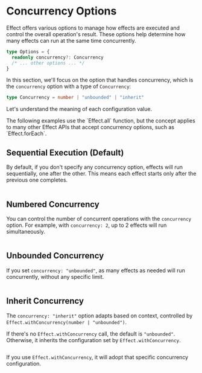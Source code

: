 
# Concurrency Options

Effect offers various options to manage how effects are executed and control the overall operation's result. These options help determine how many effects can run at the same time concurrently.

```ts
type Options = {
  readonly concurrency?: Concurrency
  /* ... other options ... */
}
```

In this section, we'll focus on the option that handles concurrency, which is the `concurrency` option with a type of `Concurrency`:

```ts
type Concurrency = number | "unbounded" | "inherit"
```

Let's understand the meaning of each configuration value.

<Info>
  The following examples use the `Effect.all` function, but the concept applies
  to many other Effect APIs that accept concurrency options, such as
  `Effect.forEach`.
</Info>

## Sequential Execution (Default)

By default, if you don't specify any concurrency option, effects will run sequentially, one after the other. This means each effect starts only after the previous one completes.

```ts file=<rootDir>/src/guide/concurrency/concurrency-options/all-default.ts

```

## Numbered Concurrency

You can control the number of concurrent operations with the `concurrency` option. For example, with `concurrency: 2`, up to 2 effects will run simultaneously.

```ts file=<rootDir>/src/guide/concurrency/concurrency-options/all-number.ts

```

## Unbounded Concurrency

If you set `concurrency: "unbounded"`, as many effects as needed will run concurrently, without any specific limit.

```ts file=<rootDir>/src/guide/concurrency/concurrency-options/all-unbounded.ts

```

## Inherit Concurrency

The `concurrency: "inherit"` option adapts based on context, controlled by `Effect.withConcurrency(number | "unbounded")`.

If there's no `Effect.withConcurrency` call, the default is `"unbounded"`. Otherwise, it inherits the configuration set by `Effect.withConcurrency`.

```ts file=<rootDir>/src/guide/concurrency/concurrency-options/all-inherit-default.ts

```

If you use `Effect.withConcurrency`, it will adopt that specific concurrency configuration.

```ts file=<rootDir>/src/guide/concurrency/concurrency-options/all-inherit-withConcurrency.ts

```
